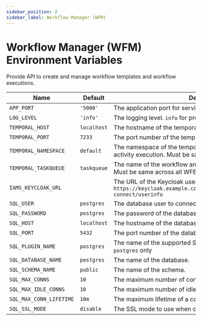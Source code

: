 ```yaml
---
sidebar_position: 2
sidebar_label: Workflow Manager (WFM)
---
```

# Workflow Manager (WFM) Environment Variables

Provide API to create and manage workflow templates and workflow executions.

| Name                    | Default     | Description                                                                                                                       |
|-------------------------|-------------|-----------------------------------------------------------------------------------------------------------------------------------|
| `APP_PORT`              | `'5000'`    | The application port for serving HTTP requests.                                                                                   |
| `LOG_LEVEL`             | `'info'`    | The logging level. `info` for production, `debug` for development.                                                                |
| `TEMPORAL_HOST`         | `localhost` | The hostname of the temporal server.                                                                                              |
| `TEMPORAL_PORT`         | `7233`      | The port number of the temporal server.                                                                                           |
| `TEMPORAL_NAMESPACE`    | `default`   | The namespace of the temporal server to scope workflow & activity execution. Must be same across all WFE modules.                 |
| `TEMPORAL_TASKQUEUE`    | `taskqueue` | The name of the workflow and activity execution task queue. Must be same across all WFE modules.                                  |
| `IAMS_KEYCLOAK_URL`     |             | The URL of the Keycloak userinfo endpoint. Example `https://keycloak.example.com/realms/myrealm/protocol/openid-connect/userinfo` |
| `SQL_USER`              | `postgres`  | The database user to connect to the database.                                                                                     |
| `SQL_PASSWORD`          | `postgres`  | The password of the database user.                                                                                                |
| `SQL_HOST`              | `localhost` | The hostname of the database.                                                                                                     |
| `SQL_PORT`              | `5432`      | The port number of the database.                                                                                                  |
| `SQL_PLUGIN_NAME`       | `postgres`  | The name of the supported SQL databases. currently support `postgres` only                                                        |
| `SQL_DATABASE_NAME`     | `postgres`  | The name of the database.                                                                                                         |
| `SQL_SCHEMA_NAME`       | `public`    | The name of the schema.                                                                                                           |
| `SQL_MAX_CONNS`         | `10`        | The maximum number of connections to the database.                                                                                |
| `SQL_MAX_IDLE_CONNS`    | `10`        | The maximum number of idle connections to the database.                                                                           |
| `SQL_MAX_CONN_LIFETIME` | `10m`       | The maximum lifetime of a connection to the database.                                                                             |
| `SQL_SSL_MODE`          | `disable`   | The SSL mode to use when connecting to the database.                                                                              |
